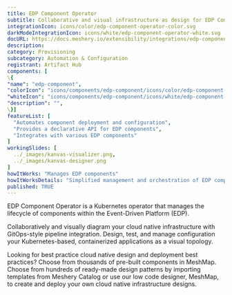 ```yaml
---
title: EDP Component Operator
subtitle: Collaborative and visual infrastructure as design for EDP Component Operator
integrationIcon: icons/color/edp-component-operator-color.svg
darkModeIntegrationIcon: icons/white/edp-component-operator-white.svg
docURL: https://docs.meshery.io/extensibility/integrations/edp-component-operator
description: 
category: Provisioning
subcategory: Automation & Configuration
registrant: Artifact Hub
components: [
\{
"name": "edp-component",
"colorIcon": "icons/components/edp-component/icons/color/edp-component-color.svg",
"whiteIcon": "icons/components/edp-component/icons/white/edp-component-white.svg",
"description": "",
\}]
featureList: [
  "Automates component deployment and configuration",
  "Provides a declarative API for EDP components",
  "Integrates with various EDP components"
]
workingSlides: [
  ../_images/kanvas-visualizer.png,
  ../_images/kanvas-designer.png
]
howItWorks: "Manages EDP components"
howItWorksDetails: "Simplified management and orchestration of EDP components in Kubernetes"
published: TRUE
---
```

<p>
EDP Component Operator is a Kubernetes operator that manages the lifecycle of components within the Event-Driven Platform (EDP).
</p>
<p>
    Collaboratively and visually diagram your cloud native infrastructure with GitOps-style pipeline integration. Design, test, and manage configuration your Kubernetes-based, containerized applications as a visual topology.
</p>
<p>
    Looking for best practice cloud native design and deployment best practices? Choose from thousands of pre-built components in MeshMap. Choose from hundreds of ready-made design patterns by importing templates from Meshery Catalog or use our low code designer, MeshMap, to create and deploy your own cloud native infrastructure designs.
</p>
